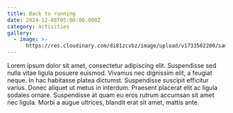 ```yaml
---
title: Back to running
date: 2024-12-08T05:00:00.000Z
category: activities
gallery:
  - image: >-
      https://res.cloudinary.com/di81zcvbz/image/upload/v1733502280/samples/woman-on-a-football-field.jpg
---
```


Lorem ipsum dolor sit amet, consectetur adipiscing elit. Suspendisse sed nulla vitae ligula posuere euismod. Vivamus nec dignissim elit, a feugiat neque. In hac habitasse platea dictumst. Suspendisse suscipit efficitur varius. Donec aliquet ut metus in interdum. Praesent placerat elit ac ligula sodales ornare. Suspendisse at quam eu eros rutrum accumsan sit amet nec ligula. Morbi a augue ultrices, blandit erat sit amet, mattis ante.
